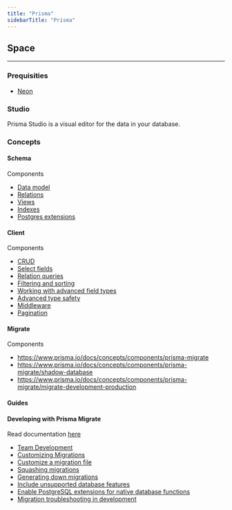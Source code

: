 ```yaml
---
title: "Prisma"
sidebarTitle: "Prisma"
---
```


## Space
---
### Prequisities
- [Neon](/development/neon)


### Studio
Prisma Studio is a visual editor for the data in your database.

### Concepts

#### Schema
Components
- [Data model](https://www.prisma.io/docs/concepts/components/prisma-schema/data-model)
- [Relations](https://www.prisma.io/docs/concepts/components/prisma-schema/relations)
- [Views](https://www.prisma.io/docs/concepts/components/prisma-schema/views)
- [Indexes](https://www.prisma.io/docs/concepts/components/prisma-schema/indexes)
- [Postgres extensions](https://www.prisma.io/docs/concepts/components/prisma-schema/postgresql-extensions)

#### Client
Components
- [CRUD](https://www.prisma.io/docs/concepts/components/prisma-client/crud)
- [Select fields](https://www.prisma.io/docs/concepts/components/prisma-client/select-fields)
- [Relation queries](https://www.prisma.io/docs/concepts/components/prisma-client/relation-queries)
- [Filtering and sorting](https://www.prisma.io/docs/concepts/components/prisma-client/filtering-and-sorting)
- [Working with advanced field types](https://www.prisma.io/docs/concepts/components/prisma-client/working-with-fields)
- [Advanced type safety](https://www.prisma.io/docs/concepts/components/prisma-client/advanced-type-safety)
- [Middleware](https://www.prisma.io/docs/concepts/components/prisma-client/middleware)
- [Pagination](https://www.prisma.io/docs/concepts/components/prisma-client/pagination)

#### Migrate
Components
- https://www.prisma.io/docs/concepts/components/prisma-migrate
- https://www.prisma.io/docs/concepts/components/prisma-migrate/shadow-database
- https://www.prisma.io/docs/concepts/components/prisma-migrate/migrate-development-production

#### Guides

#### Developing with Prisma Migrate
Read documentation [here](https://www.prisma.io/docs/guides/migrate/developing-with-prisma-migrate)

- [Team Development](https://www.prisma.io/docs/guides/migrate/developing-with-prisma-migrate/team-development)
- [Customizing Migrations](https://www.prisma.io/docs/guides/migrate/developing-with-prisma-migrate/customizing-migrations)
- [Customize a migration file](https://www.prisma.io/docs/guides/migrate/developing-with-prisma-migrate/customizing-migrations)
- [Squashing migrations](https://www.prisma.io/docs/guides/migrate/developing-with-prisma-migrate/squashing-migrations)
- [Generating down migrations](https://www.prisma.io/docs/guides/migrate/developing-with-prisma-migrate/generating-down-migrations)
- [Include unsupported database features](https://www.prisma.io/docs/guides/migrate/developing-with-prisma-migrate/include-unsupported-database-features)
- [Enable PostgreSQL extensions for native database functions](https://www.prisma.io/docs/guides/migrate/developing-with-prisma-migrate/enable-native-database-functions)
- [Migration troubleshooting in development](https://www.prisma.io/docs/guides/migrate/developing-with-prisma-migrate/troubleshooting-development)
